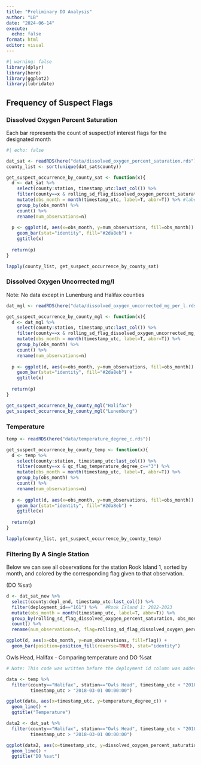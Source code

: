 ```yaml
---
title: "Preliminary DO Analysis"
author: "LB"
date: "2024-06-14"
execute: 
  echo: false
format: html
editor: visual
---
```



```r
#| warning: false
library(dplyr)
library(here)
library(ggplot2)
library(lubridate)

```

## Frequency of Suspect Flags
### Dissolved Oxygen Percent Saturation

Each bar represents the count of suspect/of interest flags for the designated month

```r
#| echo: false

dat_sat <- readRDS(here("data/dissolved_oxygen_percent_saturation.rds"))
county_list <- sort(unique(dat_sat$county))

get_suspect_occurrence_by_county_sat <- function(x){
  d <- dat_sat %>%
    select(county:station, timestamp_utc:last_col()) %>%
    filter(county==x & rolling_sd_flag_dissolved_oxygen_percent_saturation=="3") %>%
    mutate(obs_month = month(timestamp_utc, label=T, abbr=T)) %>% #label=TRUE
    group_by(obs_month) %>%
    count() %>%
    rename(num_observations=n) 
  
  p <- ggplot(d, aes(x=obs_month, y=num_observations, fill=obs_month)) +
    geom_bar(stat="identity", fill="#2da8eb") +
    ggtitle(x)
  
  return(p)
}

lapply(county_list, get_suspect_occurrence_by_county_sat)

```

### Dissolved Oxygen Uncorrected mg/l

Note: No data except in Lunenburg and Halifax counties

```r
dat_mgl <- readRDS(here("data/dissolved_oxygen_uncorrected_mg_per_l.rds"))

get_suspect_occurrence_by_county_mgl <- function(x){
  d <- dat_mgl %>%
    select(county:station, timestamp_utc:last_col()) %>%
    filter(county==x & rolling_sd_flag_dissolved_oxygen_uncorrected_mg_per_l=="3") %>%
    mutate(obs_month = month(timestamp_utc, label=T, abbr=T)) %>%
    group_by(obs_month) %>%
    count() %>%
    rename(num_observations=n) 
  
  p <- ggplot(d, aes(x=obs_month, y=num_observations, fill=obs_month)) +
    geom_bar(stat="identity", fill="#2da8eb") +
    ggtitle(x)
  
  return(p)
}

get_suspect_occurrence_by_county_mgl("Halifax")
get_suspect_occurrence_by_county_mgl("Lunenburg")

```

### Temperature

```r

temp <- readRDS(here("data/temperature_degree_c.rds"))

get_suspect_occurrence_by_county_temp <- function(x){
  d <- temp %>%
    select(county:station, timestamp_utc:last_col()) %>%
    filter(county==x & qc_flag_temperature_degree_c=="3") %>%
    mutate(obs_month = month(timestamp_utc, label=T, abbr=T)) %>%
    group_by(obs_month) %>%
    count() %>%
    rename(num_observations=n)
  
  p <- ggplot(d, aes(x=obs_month, y=num_observations, fill=obs_month)) +
    geom_bar(stat="identity", fill="#2da8eb") +
    ggtitle(x)
  
  return(p)
}

lapply(county_list, get_suspect_occurrence_by_county_temp)

```


### Filtering By A Single Station

Below we can see all observations for the station Rook Island 1, sorted by month, and colored by the corresponding flag given to that observation.

(DO %sat)

```r

d <- dat_sat_new %>%
  select(county:depl_end, timestamp_utc:last_col()) %>%
  filter(deployment_id=="161") %>%   #Rook Island 1: 2022-2023
  mutate(obs_month = month(timestamp_utc, label=T, abbr=T)) %>%
  group_by(rolling_sd_flag_dissolved_oxygen_percent_saturation, obs_month) %>%
  count() %>%
  rename(num_observations=n, flag=rolling_sd_flag_dissolved_oxygen_percent_saturation) #%>%

ggplot(d, aes(x=obs_month, y=num_observations, fill=flag)) +
  geom_bar(position=position_fill(reverse=TRUE), stat="identity")

```

Owls Head, Halifax - Comparing temperature and DO %sat

```r
# Note: This code was written before the deployment id column was added

data <- temp %>%
  filter(county=="Halifax", station=="Owls Head", timestamp_utc < "2018-12-31 00:00:00",
         timestamp_utc > "2018-03-01 00:00:00")

ggplot(data, aes(x=timestamp_utc, y=temperature_degree_c)) + 
  geom_line() +
  ggtitle("Temperature")

data2 <- dat_sat %>%
  filter(county=="Halifax", station=="Owls Head", timestamp_utc < "2018-12-31 00:00:00",
         timestamp_utc > "2018-03-01 00:00:00")

ggplot(data2, aes(x=timestamp_utc, y=dissolved_oxygen_percent_saturation)) + 
  geom_line() + 
  ggtitle("DO %sat")
```

